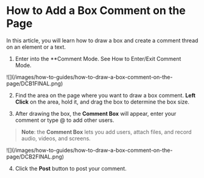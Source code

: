 # How to Add a Box Comment on the Page

In this article, you will learn how to draw a box and create a comment thread on an element or a text.

1. Enter into the **Comment Mode. See How to Enter/Exit Comment Mode.

<Frame>
![](/images/how-to-guides/how-to-draw-a-box-comment-on-the-page/DCB1FINAL.png)
</Frame>

2. Find the area on the page where you want to draw a box comment. **Left Click** on the area, hold it, and drag the box to determine the box size.

3. After drawing the box, the **Comment Box** will appear, enter your comment or type @ to add other users.

> **Note**: the **Comment Box** lets you add users, attach files, and record audio, videos, and screens.

<Frame>
![](/images/how-to-guides/how-to-draw-a-box-comment-on-the-page/DCB2FINAL.png)
</Frame>

4. Click the **Post** button to post your comment.
